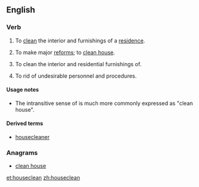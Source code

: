 ==English==

===Verb===
{{en-verb}}

# {{intransitive}} To [[clean]] the interior and furnishings of a [[residence]].
# {{intransitive}} To make major [[reform]]s; to [[clean house]].
# {{transitive}} To clean the interior and residential furnishings of.
# {{transitive}} To rid of undesirable personnel and procedures.

====Usage notes====
* The intransitive sense of {{term|reform}} is much more commonly expressed as "clean house".

====Derived terms====
* [[housecleaner]]

===Anagrams===
* [[clean house#English|clean house]]

[[et:houseclean]]
[[zh:houseclean]]